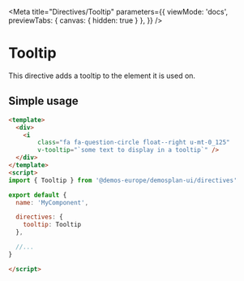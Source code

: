 
<Meta
    title="Directives/Tooltip"
    parameters={{
        viewMode: 'docs',
        previewTabs: {
            canvas: {
                hidden: true
            }
        },
    }} />

# Tooltip

This directive adds a tooltip to the element it is used on.

## Simple usage

```html
<template>
  <div>
    <i
        class="fa fa-question-circle float--right u-mt-0_125"
        v-tooltip="`some text to display in a tooltip`" />
  </div>
</template>
<script>
import { Tooltip } from '@demos-europe/demosplan-ui/directives'

export default {
  name: 'MyComponent',

  directives: {
    tooltip: Tooltip
  },

  //...
}

</script>
```
